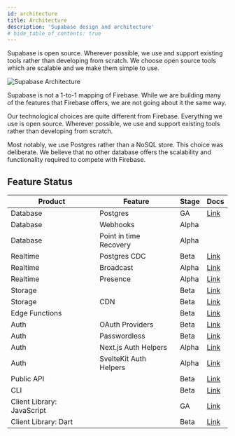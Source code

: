 ```yaml
---
id: architecture
title: Architecture
description: 'Supabase design and architecture'
# hide_table_of_contents: true
---
```


Supabase is open source. Wherever possible, we use and support existing tools rather than developing from scratch.
We choose open source tools which are scalable and we make them simple to use.

![Supabase Architecture](/img/supabase-architecture.png)

Supabase is not a 1-to-1 mapping of Firebase. While we are building many of the features that Firebase offers, we are not going about it the same way.

Our technological choices are quite different from Firebase. Everything we use is open source. Wherever possible, we use and support existing tools rather than developing from scratch.

Most notably, we use Postgres rather than a NoSQL store. This choice was deliberate. We believe that no other database offers the scalability and functionality required to compete with Firebase.

## Feature Status

| Product                    | Feature                | Stage | Docs                                             |
| -------------------------- | ---------------------- | ----- | ------------------------------------------------ |
| Database                   | Postgres               | GA    | [Link](/docs/guides/database)                    |
| Database                   | Webhooks               | Alpha |                                                  |
| Database                   | Point in time Recovery | Alpha |                                                  |
| Realtime                   | Postgres CDC           | Beta  | [Link](/docs/guides/realtime/postgres-cdc)       |
| Realtime                   | Broadcast              | Alpha | [Link](/docs/guides/realtime#broadcast)          |
| Realtime                   | Presence               | Alpha | [Link](/docs/guides/realtime#presence)           |
| Storage                    |                        | Beta  | [Link](/docs/guides/storage)                     |
| Storage                    | CDN                    | Beta  | [Link](/docs/guides/storage-cdn)                 |
| Edge Functions             |                        | Beta  | [Link](/docs/guides/functions)                   |
| Auth                       | OAuth Providers        | Beta  | [Link](/docs/guides/auth/auth-apple)             |
| Auth                       | Passwordless           | Beta  | [Link](/guides/auth/auth-magic-link)             |
| Auth                       | Next.js Auth Helpers   | Alpha | [Link](/docs/guides/auth/auth-helpers/nextjs)    |
| Auth                       | SvelteKit Auth Helpers | Alpha | [Link](/docs/guides/auth/auth-helpers/sveltekit) |
| Public API                 |                        | Beta  | [Link](/docs/reference/api)                      |
| CLI                        |                        | Beta  | [Link](/docs/guides/cli)                         |
| Client Library: JavaScript |                        | GA    | [Link](/docs/reference/javascript)               |
| Client Library: Dart       |                        | Beta  | [Link](/docs/reference/dart)                     |
